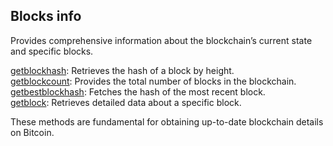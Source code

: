 
## Blocks info

Provides comprehensive information about the blockchain’s current state and specific blocks.

[getblockhash](/bitcoin-api/blocksinfo/getblockhash): Retrieves the hash of a block by height. \
[getblockcount](/bitcoin-api/blocksinfo/getblockcount): Provides the total number of blocks in the blockchain. \
[getbestblockhash](/bitcoin-api/blocksinfo/getbestblockhash): Fetches the hash of the most recent block. \
[getblock](/bitcoin-api/blocksinfo/getblock): Retrieves detailed data about a specific block.

These methods are fundamental for obtaining up-to-date blockchain details on Bitcoin.

<Space h={16} />
<GetStarted />